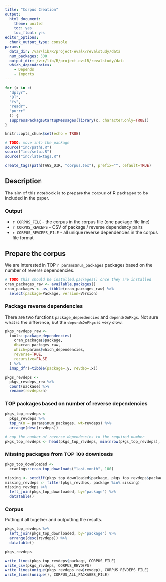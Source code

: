 ```yaml
---
title: "Corpus Creation"
output: 
  html_document: 
    theme: united
    toc: yes
    toc_float: yes
editor_options: 
  chunk_output_type: console
params:
  data_dir: /var/lib/R/project-evalR/revalstudy/data
  num_packages: 500
  output_dir: /var/lib/R/project-evalR/revalstudy/data
  which_dependencies:
    - Depends
    - Imports
---
```


```r
for (x in c(
  "dplyr", 
  "DT", 
  "fs", 
  "readr",
  "purrr"
  )) {
  suppressPackageStartupMessages(library(x, character.only=TRUE))
}

knitr::opts_chunk$set(echo = TRUE)

# TODO: move into the package
source("inc/paths.R")
source("inc/setup.R")
source("inc/latextags.R")

create_tags(path(TAGS_DIR, "corpus.tex"), prefix="", default=TRUE)
```

## Description

The aim of this notebook is to prepare the corpus of R packages to be included in the paper.

### Output

- ``r CORPUS_FILE`` - the corpus in the corpus file (one package file line)
- ``r CORPUS_REVDEPS`` - CSV of package / reverse dependency pairs
- ``r CORPUS_REVDEPS_FILE`` - all unique reverse dependencies in the corpus file format

## Prepare the corpus

We are interested in TOP `r params$num_packages` packages based on the number of reverse dependencies.

```r
# TODO this should be installed.packages() once they are installed
cran_packages_raw <- available.packages()
cran_packages <- as_tibble(cran_packages_raw) %>%
  select(package=Package, version=Version)
```

### Package reverse dependencies

There are two functions `package_dependencies` and `dependsOnPkgs`.
Not sure what is the difference, but the `dependsOnPkgs` is very slow.

```r
pkgs_revdeps_raw <- 
  tools::package_dependencies(
    cran_packages$package,
    db=cran_packages_raw,
    which=params$which_dependencies,
    reverse=TRUE,
    recursive=FALSE
  ) %>% 
  imap_dfr(~tibble(package=.y, revdep=.x))

pkgs_revdeps <- 
  pkgs_revdeps_raw %>%
  count(package) %>%
  rename(revdeps=n)
```

### TOP packages based on number of reverse dependencies

```r
pkgs_top_revdeps <-
  pkgs_revdeps %>%
  top_n(n = params$num_packages, wt=revdeps) %>%
  arrange(desc(revdeps))

# cup the number of reverse dependencies to the required number
pkgs_top_revdeps <- head(pkgs_top_revdeps, min(nrow(pkgs_top_revdeps), params$num_packages))
```

### Missing packages from TOP 100 downloads

```r
pkgs_top_downloaded <-
  cranlogs::cran_top_downloads("last-month", 100)
```

```r
missing <- setdiff(pkgs_top_downloaded$package, pkgs_top_revdeps$package)
missing_revdeps <- filter(pkgs_revdeps, package %in% missing)
missing_revdeps %>%
  left_join(pkgs_top_downloaded, by="package") %>%
  datatable()
```

### Corpus

Putting it all together and outputting the results.

```r
pkgs_top_revdeps %>%
  left_join(pkgs_top_downloaded, by="package") %>%
  arrange(desc(revdeps)) %>%
  datatable()
```

```r
pkgs_revdeps

write_lines(pkgs_top_revdeps$package, CORPUS_FILE)
write_csv(pkgs_revdeps, CORPUS_REVDEPS)
write_lines(unique(pkgs_revdeps_raw$revdep), CORPUS_REVDEPS_FILE)
write_lines(unique(), CORPUS_ALL_PACKAGES_FILE)
```
